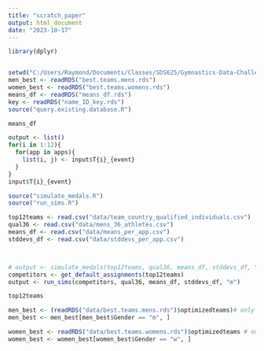 ```yaml
---
title: "scratch_paper"
output: html_document
date: "2023-10-17"
---
```


```r
library(dplyr)


setwd("C:/Users/Raymond/Documents/Classes/SDS625/Gymnastics-Data-Challenge/gymnastics copy")
men_best <- readRDS("best.teams.mens.rds")
women_best <- readRDS("best.teams.womens.rds")
means_df <- readRDS("means_df.rds")
key <- readRDS("name_ID_key.rds")
source("query.existing.database.R")
```

```r
means_df
```

```r
output <- list()
for(i in 1:12){
  for(app in apps){
    list(i, j) <- input$T{i}_{event}
  }
}
input$T{i}_{event}

```


```r
source("simulate_medals.R")
source("run_sims.R")

top12teams <- read.csv("data/team_country_qualified_individuals.csv")
qual36 <- read.csv("data/mens_36_athletes.csv")
means_df <- read.csv("data/means_per_app.csv")
stddevs_df <- read.csv("data/stddevs_per_app.csv")



# output <- simulate_medals(top12teams, qual36, means_df, stddevs_df, "m")
competitors <- get_default_assignments(top12teams)
output <- run_sims(competitors, qual36, means_df, stddevs_df, "m")
```

```r
top12teams
```

```r
men_best <- (readRDS("data/best.teams.mens.rds")$optimizedteams)# only men are optimizd
men_best <- men_best[men_best$Gender == "m", ]

women_best <- readRDS("data/best.teams.womens.rds")$optimizedteams # only women are optimized
women_best <- women_best[women_best$Gender == "w", ]
```


